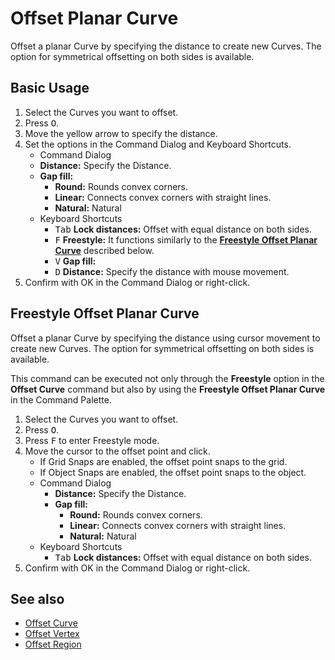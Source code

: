 
# Offset Planar Curve

<Reference shortcut="O" command="Offset Planar Curve" button="Right of Command Bar"  buttonIcon='button-offset-curve'/>

Offset a planar Curve by specifying the distance to create new Curves. The option for symmetrical offsetting on both sides is available.

## Basic Usage

1. Select the Curves you want to offset.
2. Press <kbd>O</kbd>.
3. Move the yellow arrow to specify the distance.
4. Set the options in the Command Dialog and Keyboard Shortcuts.
   - <Kst>Command Dialog</Kst>
   - **Distance:** Specify the Distance.
   - **Gap fill:** 
        - **Round:** Rounds convex corners. 
        - **Linear:** Connects convex corners with straight lines. 
        - **Natural:** Natural
   - <Kst>Keyboard Shortcuts</Kst>
      - <kbd>Tab</kbd> **Lock distances:** Offset with equal distance on both sides.
      - <kbd>F</kbd> **Freestyle:** It functions similarly to the [**Freestyle Offset Planar Curve**](#freestyle-offset-planar-curve) described below.
      - <kbd>V</kbd> **Gap fill:**
      - <kbd>D</kbd> **Distance:** Specify the distance with mouse movement.
5. Confirm with OK in the Command Dialog or right-click.

<VideoPlayer fileName="offset-planar-curve"/>

## Freestyle Offset Planar Curve

Offset a planar Curve by specifying the distance using cursor movement to create new Curves. The option for symmetrical offsetting on both sides is available.

This command can be executed not only through the **Freestyle** option in the **Offset Curve** command but also by using the **Freestyle Offset Planar Curve** in the Command Palette.

1. Select the Curves you want to offset.
2. Press <kbd>O</kbd>.
3. Press <kbd>F</kbd> to enter Freestyle mode.
4. Move the cursor to the offset point and click.
   - If Grid Snaps are enabled, the offset point snaps to the grid.
   - If Object Snaps are enabled, the offset point snaps to the object.
   - <Kst>Command Dialog</Kst>
      - **Distance:** Specify the Distance.
      - **Gap fill:** 
         - **Round:** Rounds convex corners. 
         - **Linear:** Connects convex corners with straight lines. 
         - **Natural:** Natural    
   - <Kst>Keyboard Shortcuts</Kst>
      - <kbd>Tab</kbd> **Lock distances:** Offset with equal distance on both sides.
5. Confirm with OK in the Command Dialog or right-click.

## See also
- [Offset Curve](offset-curve)
- [Offset Vertex](offset-vertex)
- [Offset Region](offset-region)